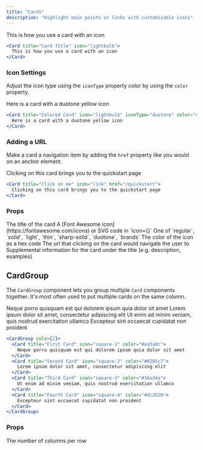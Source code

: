 ```yaml
---
title: "Cards"
description: "Highlight main points or links with customizable icons"
---
```


<Card title="Card Title" icon="lightbulb">
  This is how you use a card with an icon
</Card>

```jsx
<Card title="Card Title" icon="lightbulb">
  This is how you use a card with an icon
</Card>
```

### Icon Settings

Adjust the icon type using the `iconType` property color by using the `color` property.

<Card title="Colored Card" icon="lightbulb" iconType="duotone" color="#ca8b04">
  Here is a card with a duotone yellow icon
</Card>

```jsx
<Card title="Colored Card" icon="lightbulb" iconType="duotone" color="#ca8b04">
  Here is a card with a duotone yellow icon
</Card>
```

### Adding a URL

Make a card a navigation item by adding the `href` property like you would on an anchor element.

<Card title="Click on me" icon="link" href="/quickstart">
  Clicking on this card brings you to the quickstart page
</Card>

```jsx
<Card title="Click on me" icon="link" href="/quickstart">
  Clicking on this card brings you to the quickstart page
</Card>
```

### Props

<ResponseField name="title" required type="string">
  The title of the card
</ResponseField>

<ResponseField name="icon" type="Icon">
  A [Font Awesome icon](https://fontawesome.com/icons) or SVG code in `icon={}`
</ResponseField>

<ResponseField name="iconType" type="string">
  One of `regular`, `solid`, `light`, `thin`, `sharp-solid`, `duotone`, `brands`
</ResponseField>

<ResponseField name="color" type="string">
  The color of the icon as a hex code
</ResponseField>

<ResponseField name="href" type="string">
  The url that clicking on the card would navigate the user to
</ResponseField>

<ResponseField name="children" type="MDX or string">
  Supplemental information for the card under the title (e.g. description,
  examples)
</ResponseField>

## CardGroup

The `CardGroup` component lets you group multiple `Card` components together. It's most often used to put multiple cards on the same column.

<CardGroup cols={2}>
  <Card title="First Card" icon="square-1" color="#ea5a0c">
    Neque porro quisquam est qui dolorem ipsum quia dolor sit amet
  </Card>
  <Card title="Second Card" icon="square-2" color="#0285c7">
    Lorem ipsum dolor sit amet, consectetur adipiscing elit
  </Card>
  <Card title="Third Card" icon="square-3" color="#16a34a">
    Ut enim ad minim veniam, quis nostrud exercitation ullamco
  </Card>
  <Card title="Fourth Card" icon="square-4" color="#dc2626">
    Excepteur sint occaecat cupidatat non proident
  </Card>
</CardGroup>

```jsx
<CardGroup cols={2}>
  <Card title="First Card" icon="square-1" color="#ea5a0c">
    Neque porro quisquam est qui dolorem ipsum quia dolor sit amet
  </Card>
  <Card title="Second Card" icon="square-2" color="#0285c7">
    Lorem ipsum dolor sit amet, consectetur adipiscing elit
  </Card>
  <Card title="Third Card" icon="square-3" color="#16a34a">
    Ut enim ad minim veniam, quis nostrud exercitation ullamco
  </Card>
  <Card title="Fourth Card" icon="square-4" color="#dc2626">
    Excepteur sint occaecat cupidatat non proident
  </Card>
</CardGroup>
```

### Props

<ResponseField name="cols" default={2}>
  The number of columns per row
</ResponseField>
